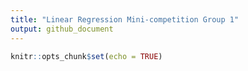 ```yaml
---
title: "Linear Regression Mini-competition Group 1"
output: github_document
---
```


```r
knitr::opts_chunk$set(echo = TRUE)
```

